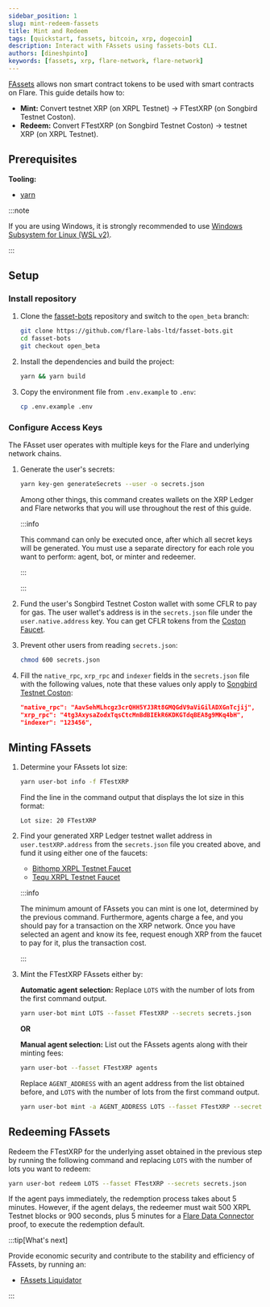 ```yaml
---
sidebar_position: 1
slug: mint-redeem-fassets
title: Mint and Redeem
tags: [quickstart, fassets, bitcoin, xrp, dogecoin]
description: Interact with FAssets using fassets-bots CLI.
authors: [dineshpinto]
keywords: [fassets, xrp, flare-network, flare-network]
---
```



[FAssets](/fassets/overview) allows non smart contract tokens to be used with smart contracts on Flare. This guide details how to:

- **Mint:** Convert testnet XRP (on XRPL Testnet) → FTestXRP (on Songbird Testnet Coston).
- **Redeem:** Convert FTestXRP (on Songbird Testnet Coston) → testnet XRP (on XRPL Testnet).

## Prerequisites

**Tooling:**

- [yarn](https://yarnpkg.com/)

:::note

If you are using Windows, it is strongly recommended to use [Windows Subsystem for Linux (WSL v2)](https://docs.microsoft.com/en-us/windows/wsl/about).

:::

## Setup

### Install repository

1. Clone the [fasset-bots](https://github.com/flare-labs-ltd/fasset-bots) repository and switch to the `open_beta` branch:

   ```bash
   git clone https://github.com/flare-labs-ltd/fasset-bots.git
   cd fasset-bots
   git checkout open_beta
   ```

2. Install the dependencies and build the project:

   ```bash
   yarn && yarn build
   ```

3. Copy the environment file from `.env.example` to `.env`:

   ```bash
   cp .env.example .env
   ```

### Configure Access Keys

The FAsset user operates with multiple keys for the Flare and underlying network chains.

1.  Generate the user's secrets:

    ```bash
    yarn key-gen generateSecrets --user -o secrets.json
    ```

    Among other things, this command creates wallets on the XRP Ledger and Flare networks that you will use throughout the rest of this guide.

    :::info

    This command can only be executed once, after which all secret keys will be generated. You must use a separate directory for each role you want to perform: agent, bot, or minter and redeemer.

    :::

    <SecretsInfo />

    :::

2.  Fund the user's Songbird Testnet Coston wallet with some CFLR to pay for gas. The user wallet's address is in the `secrets.json` file under the `user.native.address` key.
    You can get CFLR tokens from the [Coston Faucet](https://faucet.flare.network/coston).

3.  Prevent other users from reading `secrets.json`:

    ```bash
    chmod 600 secrets.json
    ```

4.  Fill the `native_rpc`, `xrp_rpc` and `indexer` fields in the `secrets.json` file with the following values, note that these values only apply to [Songbird Testnet Coston](/network/overview#configuration):

    ```json
    "native_rpc": "AavSehMLhcgz3crQHH5YJ3Rt8GMQGdV9aViGilADXGnTcjij",
    "xrp_rpc": "4tg3AxysaZodxTqsCtcMnBdBIEkR6KDKGTdqBEA8g9MKq4bH",
    "indexer": "123456",
    ```

## Minting FAssets

1.  Determine your FAssets lot size:

    ```bash
    yarn user-bot info -f FTestXRP
    ```

    Find the line in the command output that displays the lot size in this format:

    ```plaintext
    Lot size: 20 FTestXRP
    ```

2.  Find your generated XRP Ledger testnet wallet address in `user.testXRP.address` from the `secrets.json` file you created above, and fund it using either one of the faucets:

    - [Bithomp XRPL Testnet Faucet](https://test.bithomp.com/faucet/)
    - [Tequ XRPL Testnet Faucet](https://faucet.tequ.dev/)

    :::info

    The minimum amount of FAssets you can mint is one lot, determined by the previous command.
    Furthermore, agents charge a fee, and you should pay for a transaction on the XRP network.
    Once you have selected an agent and know its fee, request enough XRP from the faucet to pay for it, plus the transaction cost.

    :::

3.  Mint the FTestXRP FAssets either by:

    **Automatic agent selection:** Replace `LOTS` with the number of lots from the first command output.

    ```bash
    yarn user-bot mint LOTS --fasset FTestXRP --secrets secrets.json
    ```

    **OR**

    **Manual agent selection:** List out the FAssets agents along with their minting fees:

    ```bash
    yarn user-bot --fasset FTestXRP agents
    ```

    Replace `AGENT_ADDRESS` with an agent address from the list obtained before, and `LOTS` with the number of lots from the first command output.

    ```bash
    yarn user-bot mint -a AGENT_ADDRESS LOTS --fasset FTestXRP --secrets secrets.json
    ```

## Redeeming FAssets

Redeem the FTestXRP for the underlying asset obtained in the previous step by running the following command and replacing `LOTS` with the number of lots you want to redeem:

```bash
yarn user-bot redeem LOTS --fasset FTestXRP --secrets secrets.json
```

If the agent pays immediately, the redemption process takes about 5 minutes. However, if the agent delays, the redeemer must wait 500 XRPL Testnet blocks or 900 seconds, plus 5 minutes for a [Flare Data Connector](/fdc/overview) proof, to execute the redemption default.

:::tip[What's next]

Provide economic security and contribute to the stability and efficiency of FAssets, by running an:

- [FAssets Liquidator](./run-liquidator)

:::
